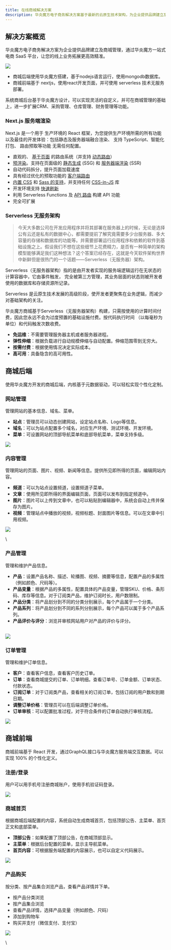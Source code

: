 ```yaml
---
title: 在线商城解决方案
description: 华炎魔方电子商务解决方案基于最新的云原生技术架构，为企业提供品牌建立及商城管理，通过华炎魔方一站式电商 SaaS 平台，让您的线上业务拓展更高效精准。
---
```


## 解决方案概览

华炎魔方电子商务解决方案为企业提供品牌建立及商城管理，通过华炎魔方一站式电商 SaaS 平台，让您的线上业务拓展更高效精准。

 ![](https://console.steedos.cn/api/files/images/SS49ZhhQNaXDEkvrz)

* 商城后端使用华炎魔方搭建，基于nodejs语言运行，使用mongodb数据库。
* 商城前端基于 nextjs，使用react开发页面，并可使用 serverless 技术无服务部署。

系统商城后台基于华炎魔方设计，可以实现灵活的自定义，并可在商城管理的基础上，进一步扩展CRM、采购管理、仓库管理、财务管理等功能。

### Next.js 服务端渲染

Next.js 是一个用于 生产环境的 React 框架，为您提供生产环境所需的所有功能以及最佳的开发体验：包括静态及服务器端融合渲染、 支持 TypeScript、智能化打包、 路由预取等功能 无需任何配置。

* 直观的、 [基于页面](https://www.nextjs.cn/docs/basic-features/pages) 的路由系统（并支持 [动态路由](https://www.nextjs.cn/docs/routing/dynamic-routes)）
* [预渲染](https://www.nextjs.cn/docs/basic-features/pages#pre-rendering)。支持在页面级的 [静态生成](https://www.nextjs.cn/docs/basic-features/pages#static-generation-recommended) (SSG) 和 [服务器端渲染](https://www.nextjs.cn/docs/basic-features/pages#server-side-rendering) (SSR)
* 自动代码拆分，提升页面加载速度
* 具有经过优化的预取功能的 [客户端路由](https://www.nextjs.cn/docs/routing/introduction#linking-between-pages)
* [内置 CSS](https://www.nextjs.cn/docs/basic-features/built-in-css-support) 和 [Sass 的支持](https://www.nextjs.cn/docs/basic-features/built-in-css-support#sass-support)，并支持任何 [CSS-in-JS](https://www.nextjs.cn/docs/basic-features/built-in-css-support#css-in-js) 库
* 开发环境支持 [快速刷新](https://www.nextjs.cn/docs/basic-features/fast-refresh)
* 利用 Serverless Functions 及 [API 路由](https://www.nextjs.cn/docs/api-routes/introduction) 构建 API 功能
* 完全可扩展

### Serverless 无服务架构

> 今天大多数公司在开发应用程序并将其部署在服务器上的时候，无论是选择公有云还是私有的数据中心，都需要提前了解究竟需要多少台服务器、多大容量的存储和数据库的功能等。并需要部署运行应用程序和依赖的软件到基础设施之上。假设我们不想在这些细节上花费精力，是否有一种简单的架构模型能够满足我们这种想法？这个答案已经存在，这就是今天软件架构世界中新鲜但是很热门的一个话题——Serverless（无服务器）架构。

Serverless（无服务器架构）指的是由开发者实现的服务端逻辑运行在无状态的计算容器中，它由事件触发， 完全被第三方管理，其业务层面的状态则被开发者使用的数据库和存储资源所记录。

Serverless 是云原生技术发展的高级阶段，使开发者更聚焦在业务逻辑，而减少对基础架构的关注。

华炎魔方商城基于Serverless（无服务器架构）构建，只需按使用的计算时间付费，因此您永远不会为过度预置的基础设施付费。按代码执行时间 （以每毫秒为单位）和代码触发次数收费。

* **免运维**：不需要管理服务器主机或者服务器进程。
* **弹性伸缩**：根据负载进行自动规模伸缩与自动配置。伸缩范围零到无穷大。
* **按需付费**：根据使用情况决定实际成本。
* **高可用**：具备隐含的高可用性。

## 商城后端

使用华炎魔方开发的商城后端，内核基于元数据驱动，可以轻松实现个性化定制。

### 网站管理

管理网站的基本信息、域名、菜单。

* **站点**：管理员可以动态创建网站，设定站点名称、Logo等信息。
* **域名**：可以为站点配置多个域名，对应生产环境、测试环境、开发环境。
* **菜单**：可设置网站的顶部导航菜单和底部导航菜单，菜单支持多级。

 ![](https://console.steedos.cn/api/files/images/zJEHTfT3Pn9KDtoh4)

### 内容管理

管理网站的页面、图片、视频、新闻等信息。提供所见即所得的页面，编辑网站内容。

* **频道**：可以为站点设置频道，设置频道子菜单。
* **文章**：使用所见即所得的界面编辑页面，页面可以发布到指定频道中。
* **图片**：图片可以上传到文章中，也可以粘贴到编辑器中，系统会自动上传并保存为图片。
* **视频**：管理站点中播放的视频，视频标题、封面图片等信息。可以在文章中引用视频。

 ![](https://console.steedos.cn/api/files/images/pjSvsLqvuR4yYtR8K)

\
### 产品管理

管理和维护产品信息。

* **产品**：设置产品名称、描述、轮播图、视频、摘要等信息，配置产品的多属性（例如颜色、尺码等）。
* **产品变量**：根据产品的多属性，配置具体的产品变量，管理SKU、价格、条形码、库存等信息。对于订阅类产品，维护订阅时长，用户数限制。
* **产品分类**：将产品划分到不同的分类分别展示，每个产品属于一个分类。
* **产品系列**：将产品划分到不同的系列分别展示，每个产品可以属于多个产品系列。
* **产品评价与评分**：浏览并审核网站用户对产品的评价与评分。

\
 ![](https://console.steedos.cn/api/files/images/HgkLgdiefbiqjjq7g)

### 订单管理

管理和维护订单信息。

* **客户**：查看客户信息，查看客户历史订单。
* **订单**：查看商城提交的订单、订单明细。查看订单号、订单金额、订单状态、付款状态。
* **订阅订单**：对于订阅类产品，查看相关的订阅订单，包括订阅的用户数和到期日期。
* **调整订单价格**：管理员可以在后端调整订单价格。
* **订单审核**：可以配置批准过程，对于符合条件的订单自动执行审核流程。

 ![](https://console.steedos.cn/api/files/images/Xdo8vsoWWx565JRNJ)

## 商城前端

商城前端基于 React 开发，通过GraphQL接口与华炎魔方服务端交互数据。可以实现 100% 的个性化定义。

### 注册/登录

用户可以用手机号注册商城账户，使用手机验证码登录。

 ![](https://console.steedos.cn/api/files/images/dyZH3ysdiyNkXmJxm)

### 商城首页

根据商城后端配置的内容，系统自动生成商城首页，包括顶部公告、主菜单、首页正文和底部菜单。

* **顶部公告**：如果配置了顶部公告，在商城顶部显示。
* **主菜单**：根据后台配置的菜单，显示主导航菜单。
* **首页内容**：可根据服务端配置的内容展示，也可以自定义代码展示。

 ![](https://console.steedos.cn/api/files/images/ihdBQvWWjrCyxo292)

### 产品购买

按分类、按产品集合浏览产品，查看产品详情并下单。

* 按产品分类浏览
* 按产品集合浏览
* 查看产品详情，选择产品变量（例如颜色、尺码）
* 添加到购物车
* 购买并支付（微信支付、支付宝）

 ![](https://console.steedos.cn/api/files/images/Pa5EhspzqELg7cFAJ)

\
